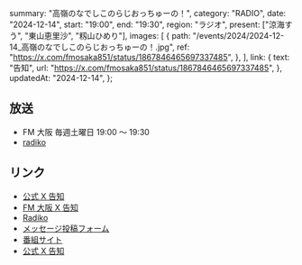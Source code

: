   summary: "高嶺のなでしこのらじおっちゅーの！",
  category: "RADIO",
  date: "2024-12-14",
  start: "19:00",
  end: "19:30",
  region: "ラジオ",
  present: ["涼海すう", "東山恵里沙", "籾山ひめり"],
  images: [
    {
      path: "/events/2024/2024-12-14_高嶺のなでしこのらじおっちゅーの！.jpg",
      ref: "https://x.com/fmosaka851/status/1867846465697337485",
    },
  ],
  link: {
    text: "告知",
    url: "https://x.com/fmosaka851/status/1867846465697337485",
  },
  updatedAt: "2024-12-14",
};

## 放送

- FM 大阪 毎週土曜日 19:00 〜 19:30
- [radiko](https://radiko.jp/#FMO)

## リンク

- [公式 X 告知](https://x.com/takanenofficial/status/1867868388242096451)
- [FM 大阪 X 告知](https://x.com/fmosaka851/status/1867846465697337485)
- [Radiko](https://radiko.jp/share/?sid=FMO&t=20241005190000)
- [メッセージ投稿フォーム](https://fmosaka.futureartist.net/enquete/354047)
- [番組サイト](https://www.fmosaka.net/_ct/17722199)
- [公式 X 告知](https://x.com/takanenofficial/status/1836979149044600863)
